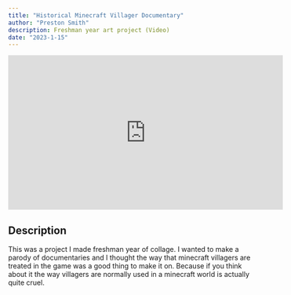 ```yaml
---
title: "Historical Minecraft Villager Documentary"
author: "Preston Smith"
description: Freshman year art project (Video)
date: "2023-1-15"
---
```


<iframe width="560" height="315" src="https://www.youtube.com/embed/TWwIqZI8m8I?si=J1SDMHAU027aTs5p" title="YouTube video player" frameborder="0" allow="accelerometer; autoplay; clipboard-write; encrypted-media; gyroscope; picture-in-picture; web-share" referrerpolicy="strict-origin-when-cross-origin" allowfullscreen></iframe>


## Description

This was a project I made freshman year of collage. I wanted to make a parody of documentaries and I thought the way that minecraft villagers are treated in the game was a good thing to make it on. Because if you think about it the way villagers are normally used in a minecraft world is actually quite cruel. 